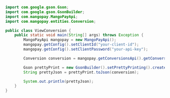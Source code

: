 ```java Java 
import com.google.gson.Gson;
import com.google.gson.GsonBuilder;
import com.mangopay.MangoPayApi;
import com.mangopay.entities.Conversion;

public class ViewConversion {
    public static void main(String[] args) throws Exception {
        MangoPayApi mangopay = new MangoPayApi();
        mangopay.getConfig().setClientId("your-client-id");
        mangopay.getConfig().setClientPassword("your-api-key");

        Conversion conversion = mangopay.getConversionsApi().getConversion("cvr_01HTFQG61V40A3SSBMPB50QQZ0");

        Gson prettyPrint = new GsonBuilder().setPrettyPrinting().create();
        String prettyJson = prettyPrint.toJson(conversion);

        System.out.println(prettyJson);
    }
}
```